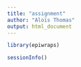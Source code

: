 ```yaml
---
title: "assignment"
author: "Aloïs Thomas"
output: html_document
---
```


```r
library(epiwraps)
```

```r
sessionInfo()
```
